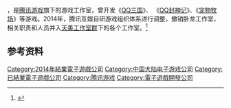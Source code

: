 {{NoteTA
| G1=Games
}}
{{Infobox company
 | name = 卧龙工作室
 | logo =
 | type = 腾讯游戏旗下工作室
 | genre =
 | foundation =
 | founder =
 | defunct = 2014年
 | location_city = 成都天府软件园C4号大楼
 | location =
 | locations =
 | key_people = 唐毅斌
 | industry = 电子游戏
 | products = 电子游戏
 | num_employees =
 | parent = [[腾讯游戏|腾讯游戏]]
 | owner = 腾讯游戏
 | divisions =
 | subsid =
 | slogan =
 | homepage =
 | footnotes =
 | intl =
}}

{{vgname2|卧龙工作室|en=Wolong Studios}}，是[[腾讯游戏|腾讯游戏]]旗下的游戏工作室，曾开发《[[QQ三国|QQ三国]]》、 《[[QQ封神记|QQ封神记]]》、《[[宠物牧场|宠物牧场]]》等游戏。2014年，腾讯互娱自研游戏组织体系进行调整，撤销卧龙工作室，相关职责和人员并入[[天美工作室群|天美工作室群]]下的各个工作室。<ref>{{Cite web |url=http://tech.163.com/14/1009/11/A8458CQR000915BF.html |title=腾讯互娱8大工作室打散撤销 COO回应：更扁平化 |access-date=2015-11-02 |archive-date=2019-06-07 |archive-url=https://web.archive.org/web/20190607232622/http://tech.163.com/14/1009/11/A8458CQR000915BF.html |dead-url=no }}</ref>

== 参考资料 ==
{{Reflist}}

{{腾讯游戏}}

{{DEFAULTSORT:Wo Long Gong Zuo Shi}}
[[Category:2014年結業電子遊戲公司|Category:2014年結業電子遊戲公司]]
[[Category:中国大陆电子游戏公司|Category:中国大陆电子游戏公司]]
[[Category:已結業電子遊戲公司|Category:已結業電子遊戲公司]]
[[Category:腾讯游戏|Category:腾讯游戏]]
[[Category:電子遊戲開發公司|Category:電子遊戲開發公司]]

{{China-videogame-company-stub}}
